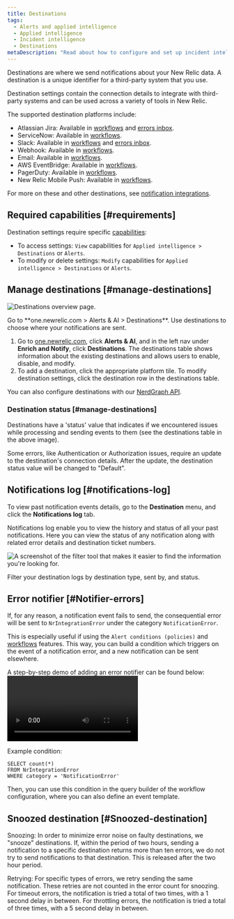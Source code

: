 ```yaml
---
title: Destinations
tags:
  - Alerts and applied intelligence
  - Applied intelligence
  - Incident intelligence
  - Destinations
metaDescription: "Read about how to configure and set up incident intelligence destinations."
---
```




Destinations are where we send notifications about your New Relic data. A destination is a unique identifier for a third-party system that you use.

Destination settings contain the connection details to integrate with third-party systems and can be used across a variety of tools in New Relic.

The supported destination platforms include:

* Atlassian Jira: Available in [workflows](/docs/alerts-applied-intelligence/applied-intelligence/incident-workflows/incident-workflows/) and [errors inbox](/docs/errors-inbox/).
* ServiceNow: Available in [workflows](/docs/alerts-applied-intelligence/applied-intelligence/incident-workflows/incident-workflows/).
* Slack: Available in [workflows](/docs/alerts-applied-intelligence/applied-intelligence/incident-workflows/incident-workflows/) and [errors inbox](/docs/errors-inbox/).
* Webhook: Available in [workflows](/docs/alerts-applied-intelligence/applied-intelligence/incident-workflows/incident-workflows/).
* Email: Available in [workflows](/docs/alerts-applied-intelligence/applied-intelligence/incident-workflows/incident-workflows/).
* AWS EventBridge: Available in [workflows](/docs/alerts-applied-intelligence/applied-intelligence/incident-workflows/incident-workflows/).
* PagerDuty: Available in [workflows](/docs/alerts-applied-intelligence/applied-intelligence/incident-workflows/incident-workflows/).
* New Relic Mobile Push: Available in [workflows](/docs/alerts-applied-intelligence/applied-intelligence/incident-workflows/incident-workflows/).

For more on these and other destinations, see [notification integrations](/docs/alerts-applied-intelligence/notifications/notification-integrations).


## Required capabilities [#requirements]

Destination settings require specific [capabilities](/docs/accounts/accounts-billing/new-relic-one-user-management/user-capabilities):

* To access settings: `View` capabilities for `Applied intelligence > Destinations` or `Alerts`.
* To modify or delete settings: `Modify` capabilities for `Applied intelligence > Destinations` or `Alerts`.

## Manage destinations [#manage-destinations]

<img
  title="Destinations overview page"
  alt="Destinations overview page."
  src={destinationsOverview}
/>

<figcaption>
  Go to **one.newrelic.com > Alerts & AI > Destinations**. Use destinations to choose where your notifications are sent.
</figcaption>

1. Go to [one.newrelic.com](https://one.newrelic.com), click **Alerts & AI**, and in the left nav under **Enrich and Notify**, click **Destinations**. The destinations table shows information about the existing destinations and allows users to enable, disable, and modify.
2. To add a destination, click the appropriate platform tile. To modify destination settings, click the destination row in the destinations table.

You can also configure destinations with our [NerdGraph API](/docs/apis/nerdgraph/examples/nerdgraph-api-notifications-destinations).

### Destination status [#manage-destinations]

Destinations have a 'status' value that indicates if we encountered issues while processing and sending events to them (see the destinations table in the above image).

Some errors, like Authentication or Authorization issues, require an update to the destination's connection details. After the update, the destination status value will be changed to "Default".

## Notifications log [#notifications-log]

To view past notification events details, go to the **Destination** menu, and click the **Notifications log** tab.

Notifications log enable you to view the history and status of all your past notifications. Here you can view the status of any notification along with related error details and destination ticket numbers.

<img
  title="The filter tool that makes it easier to find the information you're looking for."
  alt="A screenshot of the filter tool that makes it easier to find the information you're looking for."
  src={filterDestinations}
/>

<figcaption>
  Filter your destination logs by destination type, sent by, and status.
</figcaption>

## Error notifier [#Notifier-errors]

If, for any reason, a notification event fails to send, the consequential error will be sent to `NrIntegrationError` under the category `NotificationError`.

This is especially useful if using the `Alert conditions (policies)` and [workflows](/docs/alerts-applied-intelligence/applied-intelligence/incident-workflows/incident-workflows/) features. This way, you can build a condition which triggers on the event of a notification error, and a new notification can be sent elsewhere.

A step-by-step demo of adding an error notifier can be found below:
<Video
  type="wistia"
  id="b89ctyjolq"
/>

Example condition:

```
SELECT count(*)
FROM NrIntegrationError
WHERE category = 'NotificationError'
```

Then, you can use this condition in the query builder of the workflow configuration, where you can also define an event template.

## Snoozed destination [#Snoozed-destination]

Snoozing:
In order to minimize error noise on faulty destinations, we "snooze" destinations. If, within the period of two hours, sending a notification to a specific destination returns more than ten errors, we do not try to send notifications to that destination. This is released after the two hour period.

Retrying:
For specific types of errors, we retry sending the same notification. These retries are not counted in the error count for snoozing.
For timeout errors, the notification is tried a total of two times, with a 1 second delay in between.
For throttling errors, the notification is tried a total of three times, with a 5 second delay in between.
